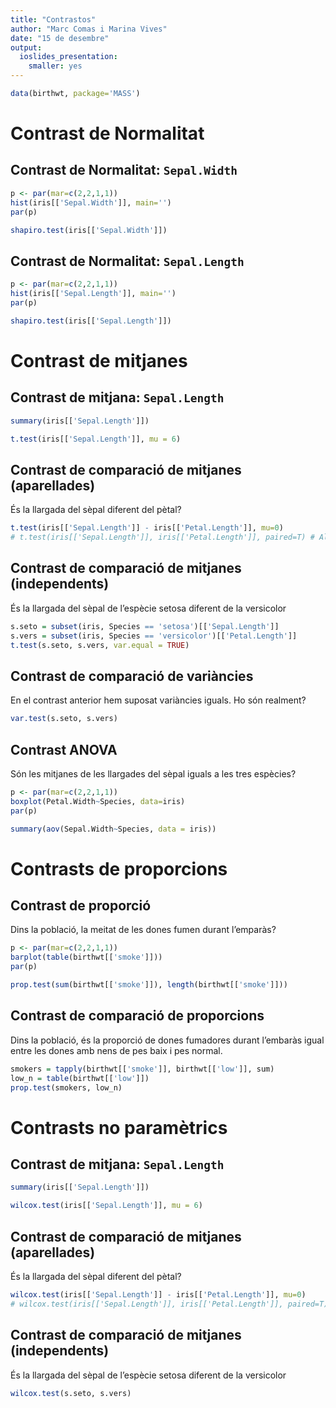 ```yaml
---
title: "Contrastos"
author: "Marc Comas i Marina Vives"
date: "15 de desembre"
output: 
  ioslides_presentation: 
    smaller: yes
---
```


```r
data(birthwt, package='MASS')
```

# Contrast de Normalitat

## Contrast de Normalitat: `Sepal.Width`

```r
p <- par(mar=c(2,2,1,1))
hist(iris[['Sepal.Width']], main='')
par(p)
```

```r
shapiro.test(iris[['Sepal.Width']])
```

## Contrast de Normalitat: `Sepal.Length`

```r
p <- par(mar=c(2,2,1,1))
hist(iris[['Sepal.Length']], main='')
par(p)
```

```r
shapiro.test(iris[['Sepal.Length']])
```

# Contrast de mitjanes

## Contrast de mitjana: `Sepal.Length`

```r
summary(iris[['Sepal.Length']])
```

```r
t.test(iris[['Sepal.Length']], mu = 6)
```


## Contrast de comparació de mitjanes (aparellades)

És la llargada del sèpal diferent del pètal?

```r
t.test(iris[['Sepal.Length']] - iris[['Petal.Length']], mu=0)
# t.test(iris[['Sepal.Length']], iris[['Petal.Length']], paired=T) # Alternativament
```

## Contrast de comparació de mitjanes (independents)

És la llargada del sèpal de l'espècie setosa diferent de la versicolor

```r
s.seto = subset(iris, Species == 'setosa')[['Sepal.Length']]
s.vers = subset(iris, Species == 'versicolor')[['Petal.Length']]
t.test(s.seto, s.vers, var.equal = TRUE)
```

## Contrast de comparació de variàncies

En el contrast anterior hem suposat variàncies iguals. Ho són realment?

```r
var.test(s.seto, s.vers)
```

## Contrast ANOVA

Són les mitjanes de les llargades del sèpal iguals a les tres espècies?

```r
p <- par(mar=c(2,2,1,1))
boxplot(Petal.Width~Species, data=iris)
par(p)
```

```r
summary(aov(Sepal.Width~Species, data = iris))
```

# Contrasts de proporcions


## Contrast de proporció

Dins la població, la meitat de les dones fumen durant l'emparàs?

```r
p <- par(mar=c(2,2,1,1))
barplot(table(birthwt[['smoke']]))
par(p)
```

```r
prop.test(sum(birthwt[['smoke']]), length(birthwt[['smoke']]))
```

## Contrast de comparació de proporcions

Dins la població, és la proporció de dones fumadores durant l'embaràs igual entre les dones amb nens de pes baix i pes normal.

```r
smokers = tapply(birthwt[['smoke']], birthwt[['low']], sum)
low_n = table(birthwt[['low']])
prop.test(smokers, low_n)
```

# Contrasts no paramètrics

## Contrast de mitjana: `Sepal.Length`

```r
summary(iris[['Sepal.Length']])
```

```r
wilcox.test(iris[['Sepal.Length']], mu = 6)
```

## Contrast de comparació de mitjanes (aparellades)

És la llargada del sèpal diferent del pètal?

```r
wilcox.test(iris[['Sepal.Length']] - iris[['Petal.Length']], mu=0)
# wilcox.test(iris[['Sepal.Length']], iris[['Petal.Length']], paired=T) # Alternativament
```

## Contrast de comparació de mitjanes (independents)

És la llargada del sèpal de l'espècie setosa diferent de la versicolor

```r
wilcox.test(s.seto, s.vers)
```
